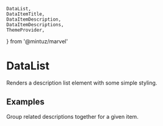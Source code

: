     DataList,
    DataItemTitle,
    DataItemDescription,
    DataItemDescriptions,
    ThemeProvider,
} from '@mintuz/marvel'

<Meta title="3. Components|DataList" component={DataList} />

# DataList

Renders a description list element with some simple styling.

## Examples

<Preview>
    <Story name="Default">
        <ThemeProvider>
            <DataList>
                <DataItemTitle>Firefox</DataItemTitle>
                <DataItemDescription>
                    A free, open source, cross-platform, graphical web browser
                    developed by the Mozilla Corporation and hundreds of
                    volunteers.
                </DataItemDescription>
            </DataList>
        </ThemeProvider>
    </Story>
</Preview>

Group related descriptions together for a given item.

<Preview>
    <Story name="Grouped">
        <ThemeProvider>
            <DataList>
                <DataItemTitle>Firefox</DataItemTitle>
                <DataItemDescriptions>
                    <DataItemDescription>A browser</DataItemDescription>
                    <DataItemDescription>A red fox</DataItemDescription>
                </DataItemDescriptions>
            </DataList>
        </ThemeProvider>
    </Story>
</Preview>
